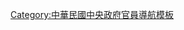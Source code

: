 {{Navbox
| name = 中華民國法務部部長
| title = [[中華民國法務部部長]]
| state = {{{state|autocollapse}}}
| image = [[File:ROC Ministry of Justice Emblem.svg|100px]]
| listclass = hlist
| above =
| group1 = 司法部司法總長
| list1 = {{Navbox subgroup
 | group1 = [[中華民國臨時政府 (1912年－1913年)|臨時政府]]時期
 | list1 = [[伍廷芳]]{{to}}[[王寵惠]]{{to}}[[王式通]]<small>（代理）</small>{{to}}[[許世英]]{{to}}[[汪守珍]]<small>（代理）</small>{{to}}[[梁启超]]
 | group2 = [[北洋政府時期]]
 | list2 = [[梁启超]]{{to}}[[章宗祥]]{{to}}[[张国淦]]<small>（代理）</small>{{to}}[[江庸]]<small>（代理）</small>{{to}}[[张耀曾]]{{to}}[[徐謙]]<small>（代理）</small>{{to}}[[江庸]]{{to}}[[张耀曾]]<small>（未就任）</small>{{to}}[[林长民]]{{to}}[[江庸]]{{to}}[[朱深]]{{to}}[[張一鵬]]<small>（代理）</small>{{to}}[[董康]]{{to}}[[王寵惠]]{{to}}[[董康]]<small>（代理）</small>{{to}}[[羅文榦]]<small>（代理）</small>{{to}}[[张耀曾]]{{to}}[[徐謙]]{{to}}[[許世英]]{{to}}[[王正廷]]{{to}}[[程克 (國會議員)|程克]]{{to}}[[王寵惠]]{{to}}[[薛篤弼]]<small>（代理）</small>{{to}}[[张国淦]]{{to}}[[张耀曾]]<small>（未就任）</small>{{to}}[[章士釗]]{{to}}[[杨庶堪]]{{to}}[[马君武]]{{to}}[[盧信]]{{to}}[[王文豹]]<small>（代理）</small>{{to}}[[张国淦]]{{to}}[[羅文榦]]{{to}}[[姚震]]{{to}}[[王荫泰]]
}}
| group2 = 司法行政部部長
| list2 = {{Navbox subgroup
 | group1 = [[國民政府]]時期
 | list1 = （[[王寵惠]]{{to}}[[魏道明]]<small>［代理］</small>{{to}}）[[蔡元培]]<small>（代理）</small>{{to}}[[朱履龢]]<small>（代理）</small>{{to}}[[羅文榦]]{{to}}[[居正]]{{to}}[[王用賓 (法政部長)|王用賓]]{{to}}[[謝冠生]]
 | group2 = [[中華民國政府]]時期
 | list2 = [[梅汝璈]]<small>（未就任）</small>{{to}}[[趙琛]]<small>（代理）</small>{{to}}[[張知本]]{{to}}[[林彬 (大法官)|林彬]]{{to}}[[谷凤翔]]{{to}}[[鄭彥棻]]{{to}}[[查良鑑]]{{to}}[[王任遠]]{{to}}[[汪道淵]]{{to}}[[李元簇]]
}}
| group3 = 法務部部長
| list3 = [[李元簇]]{{to}}[[施啟揚]]{{to}}[[蕭天讚]]{{to}}[[呂有文]]{{to}}[[馬英九]]{{to}}[[廖正豪]]{{to}}[[城仲模]]{{to}}[[葉金鳳]]{{to}}[[陳定南]]{{to}}[[施茂林]]{{to}}[[王清峰]]{{to}}[[黃世銘]]<small>（代理）</small>{{to}}[[曾勇夫]]{{to}}[[陳明堂]]<small>（代理）</small>{{to}}[[羅瑩雪]]{{to}}[[邱太三]]{{to}}[[蔡清祥]]
}}<noinclude>
{{collapsible option}}
[[Category:中華民國法務部部長| ]]
[[Category:中華民國中央政府官員導航模板]]
</noinclude>